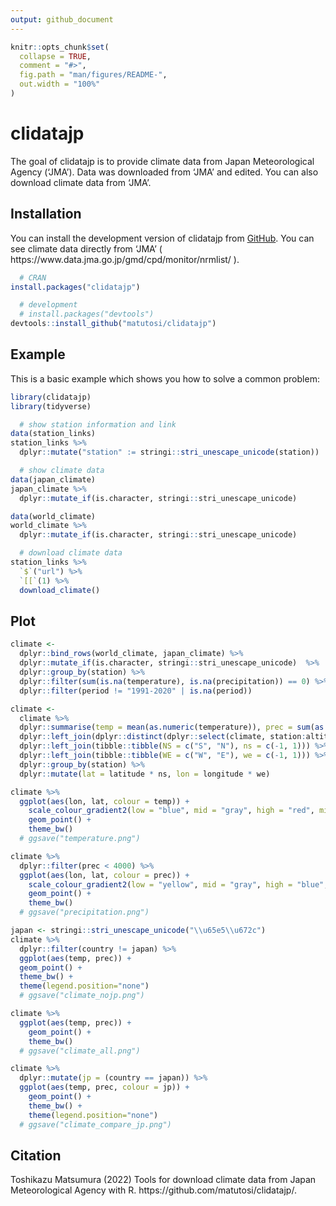 ```yaml
---
output: github_document
---
```


<!-- README.md is generated from README.Rmd. Please edit that file -->

```r
knitr::opts_chunk$set(
  collapse = TRUE,
  comment = "#>",
  fig.path = "man/figures/README-",
  out.width = "100%"
)
```

# clidatajp

<!-- badges: start -->
<!-- badges: end -->

The goal of clidatajp is to provide climate data from Japan Meteorological Agency ('JMA').
Data was downloaded from 'JMA' and edited. 
You can also download climate data from 'JMA'. 

## Installation

You can install the development version of clidatajp from [GitHub](https://github.com/).
You can see climate data directly from 'JMA' ( https://www.data.jma.go.jp/gmd/cpd/monitor/nrmlist/ ). 

``` r
  # CRAN
install.packages("clidatajp")

  # development
  # install.packages("devtools")
devtools::install_github("matutosi/clidatajp")
```

## Example

This is a basic example which shows you how to solve a common problem:

```r
library(clidatajp)
library(tidyverse)

  # show station information and link
data(station_links)
station_links %>%
  dplyr::mutate("station" := stringi::stri_unescape_unicode(station))

  # show climate data
data(japan_climate)
japan_climate %>%
  dplyr::mutate_if(is.character, stringi::stri_unescape_unicode)

data(world_climate)
world_climate %>%
  dplyr::mutate_if(is.character, stringi::stri_unescape_unicode)

  # download climate data
station_links %>%
  `$`("url") %>%
  `[[`(1) %>%
  download_climate()
```

## Plot

```r
climate <- 
  dplyr::bind_rows(world_climate, japan_climate) %>%
  dplyr::mutate_if(is.character, stringi::stri_unescape_unicode)  %>%
  dplyr::group_by(station) %>%
  dplyr::filter(sum(is.na(temperature), is.na(precipitation)) == 0) %>%
  dplyr::filter(period != "1991-2020" | is.na(period))

climate <- 
  climate %>%
  dplyr::summarise(temp = mean(as.numeric(temperature)), prec = sum(as.numeric(precipitation))) %>%
  dplyr::left_join(dplyr::distinct(dplyr::select(climate, station:altitude))) %>%
  dplyr::left_join(tibble::tibble(NS = c("S", "N"), ns = c(-1, 1))) %>%
  dplyr::left_join(tibble::tibble(WE = c("W", "E"), we = c(-1, 1))) %>%
  dplyr::group_by(station) %>%
  dplyr::mutate(lat = latitude * ns, lon = longitude * we)
```

```r
climate %>%
  ggplot(aes(lon, lat, colour = temp)) +
    scale_colour_gradient2(low = "blue", mid = "gray", high = "red", midpoint = 15) + 
    geom_point() + 
    theme_bw()
  # ggsave("temperature.png")
```

```r
climate %>%
  dplyr::filter(prec < 4000) %>%
  ggplot(aes(lon, lat, colour = prec)) +
    scale_colour_gradient2(low = "yellow", mid = "gray", high = "blue", midpoint = 1500) + 
    geom_point() + 
    theme_bw()
  # ggsave("precipitation.png")
```

```r
japan <- stringi::stri_unescape_unicode("\\u65e5\\u672c")
climate %>%
  dplyr::filter(country != japan) %>%
  ggplot(aes(temp, prec)) + 
  geom_point() + 
  theme_bw() + 
  theme(legend.position="none")
  # ggsave("climate_nojp.png")
```

```r
climate %>%
  ggplot(aes(temp, prec)) + 
    geom_point() + 
    theme_bw()
  # ggsave("climate_all.png")
```

```r
climate %>%
  dplyr::mutate(jp = (country == japan)) %>%
  ggplot(aes(temp, prec, colour = jp)) + 
    geom_point() + 
    theme_bw() +
    theme(legend.position="none")
  # ggsave("climate_compare_jp.png")

```

## Citation

Toshikazu Matsumura (2022) Tools for download climate data from Japan Meteorological Agency with R. https://github.com/matutosi/clidatajp/.
